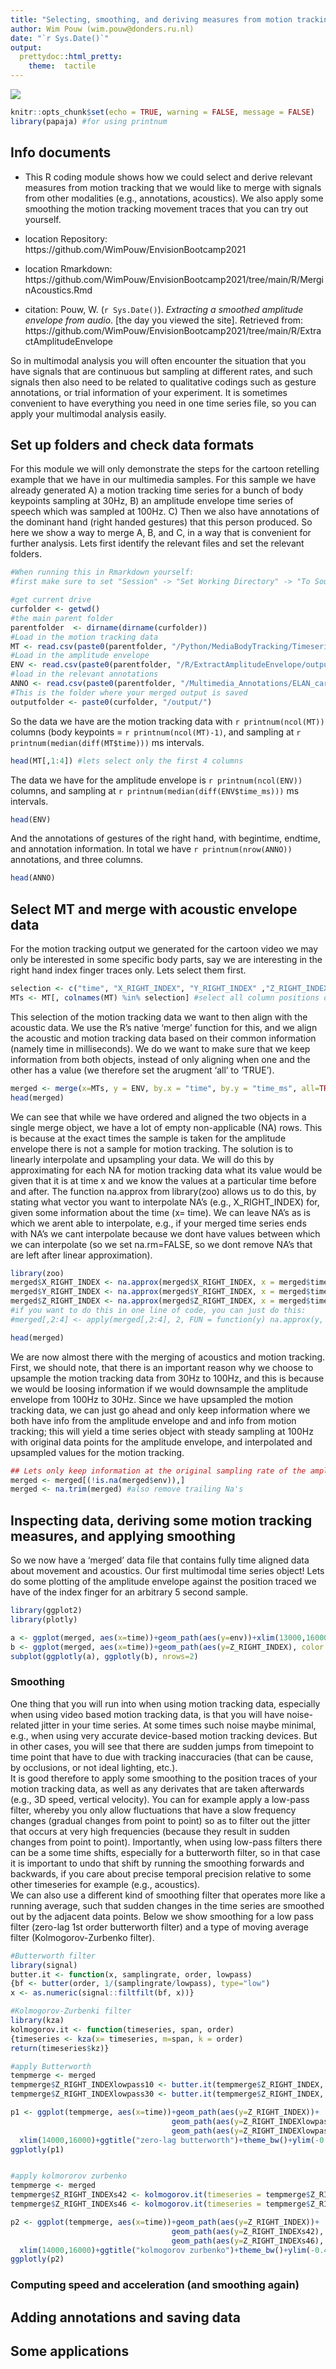 ```yaml
---
title: "Selecting, smoothing, and deriving measures from motion tracking, and merging with acoustics and annotations"
author: Wim Pouw (wim.pouw@donders.ru.nl)
date: "`r Sys.Date()`"
output:
  prettydoc::html_pretty:
    theme:  tactile
---
```


![](../../images/envision_banner.png)

```r
knitr::opts_chunk$set(echo = TRUE, warning = FALSE, message = FALSE)
library(papaja) #for using printnum
```
## Info documents

* This R coding module shows how we could select and derive relevant measures from motion tracking that we would like to merge with signals from other modalities (e.g., annotations, acoustics). We also apply some smoothing the motion tracking movement traces that you can try out yourself.

* location Repository:  https://github.com/WimPouw/EnvisionBootcamp2021

* location Rmarkdown: https://github.com/WimPouw/EnvisionBootcamp2021/tree/main/R/MerginAcoustics.Rmd

* citation: Pouw, W. (`r Sys.Date()`). *Extracting a smoothed amplitude envelope from audio*. [the day you viewed the site]. Retrieved from: https://github.com/WimPouw/EnvisionBootcamp2021/tree/main/R/ExtractAmplitudeEnvelope

So in multimodal analysis you will often encounter the situation that you have signals that are continuous but sampling at different rates, and such signals then also need to be related to qualitative codings such as gesture annotations, or trial information of your experiment. It is sometimes convenient to have everything you need in one time series file, so you can apply your multimodal analysis easily.  

## Set up folders and check data formats

For this module we will only demonstrate the steps for the cartoon retelling example that we have in our multimedia samples. For this sample we have already generated A) a motion tracking time series for a bunch of body keypoints sampling at 30Hz, B) an amplitude envelope time series of speech which was sampled at 100Hz. C) Then we also have annotations of the dominant hand (right handed gestures) that this person produced. So here we show a way to merge A, B, and C, in a way that is convenient for further analysis. Lets first identify the relevant files and set the relevant folders.

```r
#When running this in Rmarkdown yourself: 
#first make sure to set "Session" -> "Set Working Directory" -> "To Source File Location"

#get current drive
curfolder <- getwd()
#the main parent folder
parentfolder  <- dirname(dirname(curfolder))
#Load in the motion tracking data
MT <- read.csv(paste0(parentfolder, "/Python/MediaBodyTracking/Timeseries_Output/video_cartoon.csv"))
#Load in the amplitude envelope
ENV <- read.csv(paste0(parentfolder, "/R/ExtractAmplitudeEnvelope/output/audio_cartoon_ENV.csv"))
#load in the relevant annotations                                            
ANNO <- read.csv(paste0(parentfolder, "/Multimedia_Annotations/ELAN_cartoon/annotations_cartoon.csv"))
#This is the folder where your merged output is saved                                                 
outputfolder <- paste0(curfolder, "/output/")
```

So the data we have are the motion tracking data with `r printnum(ncol(MT))` columns  (body keypoints = `r printnum(ncol(MT)-1)`, and sampling at `r printnum(median(diff(MT$time)))` ms intervals. 
```r
head(MT[,1:4]) #lets select only the first 4 columns
```
The data we have for the amplitude envelope is `r printnum(ncol(ENV))` columns, and sampling at `r printnum(median(diff(ENV$time_ms)))` ms intervals. 
```r
head(ENV)
```
And the annotations of gestures of the right hand, with begintime, endtime, and annotation information. In total we have  `r printnum(nrow(ANNO))` annotations, and three columns.
```r
head(ANNO)
```

## Select MT and merge with acoustic envelope data
For the motion tracking output we generated for the cartoon video we may only be interested in some specific body parts, say we are interesting in the right hand index finger traces only. Lets select them first.

```r
selection <- c("time", "X_RIGHT_INDEX", "Y_RIGHT_INDEX" ,"Z_RIGHT_INDEX") #concatenate a some variable names in a vector "selection"
MTs <- MT[, colnames(MT) %in% selection] #select all column positions of which the names are also in the selection variable and save to a new object called MTs
```

This selection of the motion tracking data we want to then align with the acoustic data. We use the R's native 'merge' function for this, and we align the acoustic and motion tracking data based on their common information (namely time in milliseconds). We do we want to make sure that we keep information from both objects, instead of only aligning when one and the other has a value (we therefore set the arugment 'all' to 'TRUE').

```r
merged <- merge(x=MTs, y = ENV, by.x = "time", by.y = "time_ms", all=TRUE)
head(merged)
```

We can see that while we have ordered and aligned the two objects in a single merge object, we have a lot of empty non-applicable (NA) rows. This is because at the exact times the sample is taken for the amplitude envelope there is not a sample for motion tracking. The solution is to linearly interpolate and upsampling your data. We will do this by approximating for each NA for motion tracking data what its value would be given that it is at time x and we know the values at a particular time before and after. The function na.approx from library(zoo) allows us to do this, by stating what vector you want to interpolate NA's (e.g., X_RIGHT_INDEX) for, given some information about the time (x= time). We can leave NA's as is which we arent able to interpolate, e.g., if your merged time series ends with NA's we cant interpolate because we dont have values between which we can interpolate (so we set na.rm=FALSE, so we dont remove NA's that are left after linear approximation).  


```r
library(zoo)
merged$X_RIGHT_INDEX <- na.approx(merged$X_RIGHT_INDEX, x = merged$time, na.rm=FALSE)
merged$Y_RIGHT_INDEX <- na.approx(merged$Y_RIGHT_INDEX, x = merged$time, na.rm=FALSE)
merged$Z_RIGHT_INDEX <- na.approx(merged$Z_RIGHT_INDEX, x = merged$time, na.rm=FALSE)
#if you want to do this in one line of code, you can just do this:
#merged[,2:4] <- apply(merged[,2:4], 2, FUN = function(y) na.approx(y, x = merged$time, na.rm=FALSE))

head(merged)
```

We are now almost there with the merging of acoustics and motion tracking. First, we should note, that there is an important reason why we choose to upsample the motion tracking data from 30Hz to 100Hz, and this is because we would be loosing information if we would downsample the amplitude envelope from 100Hz to 30Hz. Since we have upsampled the motion tracking data, we can just go ahead and only keep information where we both have info from the amplitude envelope and and info from motion tracking; this will yield a time series object with steady sampling at 100Hz with original data points for the amplitude envelope, and interpolated and upsampled values for the motion tracking.
```r
## Lets only keep information at the original sampling rate of the amplitude envelope (so exclude envelope NA's rows)
merged <- merged[(!is.na(merged$env)),]
merged <- na.trim(merged) #also remove trailing Na's
```

## Inspecting data, deriving some motion tracking measures, and applying smoothing

So we now have a 'merged' data file that contains fully time aligned data about movement and acoustics. Our first multimodal time series object! Lets do some plotting of the amplitude envelope against the position traced we have of the index finger for an arbitrary 5 second sample.

```r
library(ggplot2)
library(plotly)

a <- ggplot(merged, aes(x=time))+geom_path(aes(y=env))+xlim(13000,16000)+theme_bw()
b <- ggplot(merged, aes(x=time))+geom_path(aes(y=Z_RIGHT_INDEX), color = "red")+geom_path(aes(y=Y_RIGHT_INDEX), color = "gold")+geom_path(aes(y=X_RIGHT_INDEX), color = "blue")+xlim(13000,16000)+ylim(-0.5, 0.05)+theme_bw()
subplot(ggplotly(a), ggplotly(b), nrows=2)
```

### Smoothing
One thing that you will run into when using motion tracking data, especially when using video based motion tracking data, is that you will have noise-related jitter in your time series. At some times such noise maybe minimal, e.g., when using very accurate device-based motion tracking devices. But in other cases, you will see that there are sudden jumps from timepoint to time point that have to due with tracking inaccuracies (that can be cause, by occlusions, or not ideal lighting, etc.).  
It is good therefore to apply some smoothing to the position traces of your motion tracking data, as well as any derivates that are taken afterwards (e.g., 3D speed, vertical velocity). You can for example apply a low-pass filter, whereby you only allow fluctuations that have a slow frequency changes (gradual changes from point to point) so as to filter out the jitter that occurs at very high frequencies (because they result in sudden changes from point to point). Importantly, when using low-pass filters there can be a some time shifts, especially for a butterworth filter, so in that case it is important to undo that shift by running the smoothing forwards and backwards, if you care about precise temporal precision relative to some other timeseries for example (e.g., acoustics).  
We can also use a different kind of smoothing filter that operates more like a running average, such that sudden changes in the time series are smoothed out by the adjacent data points.   Below we show smoothing for a low pass filter (zero-lag 1st order butterworth filter) and a type of moving average filter (Kolmogorov-Zurbenko filter).

```r
#Butterworth filter
library(signal)
butter.it <- function(x, samplingrate, order, lowpass)
{bf <- butter(order, 1/(samplingrate/lowpass), type="low")
x <- as.numeric(signal::filtfilt(bf, x))}

#Kolmogorov-Zurbenki filter
library(kza)
kolmogorov.it <- function(timeseries, span, order)
{timeseries <- kza(x= timeseries, m=span, k = order)
return(timeseries$kz)}

#apply Butterworth
tempmerge <- merged
tempmerge$Z_RIGHT_INDEXlowpass10 <- butter.it(tempmerge$Z_RIGHT_INDEX, samplingrate = 100, order = 1, lowpass = 10)
tempmerge$Z_RIGHT_INDEXlowpass30 <- butter.it(tempmerge$Z_RIGHT_INDEX, samplingrate = 100, order = 1, lowpass = 30)

p1 <- ggplot(tempmerge, aes(x=time))+geom_path(aes(y=Z_RIGHT_INDEX))+
                                    geom_path(aes(y=Z_RIGHT_INDEXlowpass10), color = "red", alpha=0.5)+
                                    geom_path(aes(y=Z_RIGHT_INDEXlowpass30), color = "purple", alpha=0.5)+
  xlim(14000,16000)+ggtitle("zero-lag butterworth")+theme_bw()+ylim(-0.45, -0.2)
ggplotly(p1)


#apply kolmororov zurbenko
tempmerge <- merged
tempmerge$Z_RIGHT_INDEXs42 <- kolmogorov.it(timeseries = tempmerge$Z_RIGHT_INDEX, span = 4, order = 2)
tempmerge$Z_RIGHT_INDEXs46 <- kolmogorov.it(timeseries = tempmerge$Z_RIGHT_INDEX, span = 4, order = 6)

p2 <- ggplot(tempmerge, aes(x=time))+geom_path(aes(y=Z_RIGHT_INDEX))+
                                    geom_path(aes(y=Z_RIGHT_INDEXs42), color = "red", alpha=0.5)+
                                    geom_path(aes(y=Z_RIGHT_INDEXs46), color = "purple", alpha=0.5)+
  xlim(14000,16000)+ggtitle("kolmogorov zurbenko")+theme_bw()+ylim(-0.45, -0.2)
ggplotly(p2)

```

### Computing speed and acceleration (and smoothing again)


## Adding annotations and saving data


## Some applications




